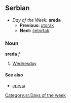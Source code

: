 ==Serbian==
*''Day of the Week:'' '''sreda'''
**'''Previous:''' [[utorak]]
**'''Next:''' [[četvrtak]]
===Noun===
'''sreda''' ''f''
#[[Wednesday]]
====See also====
*[[среда]]
[[Category:sr:Days of the week]]